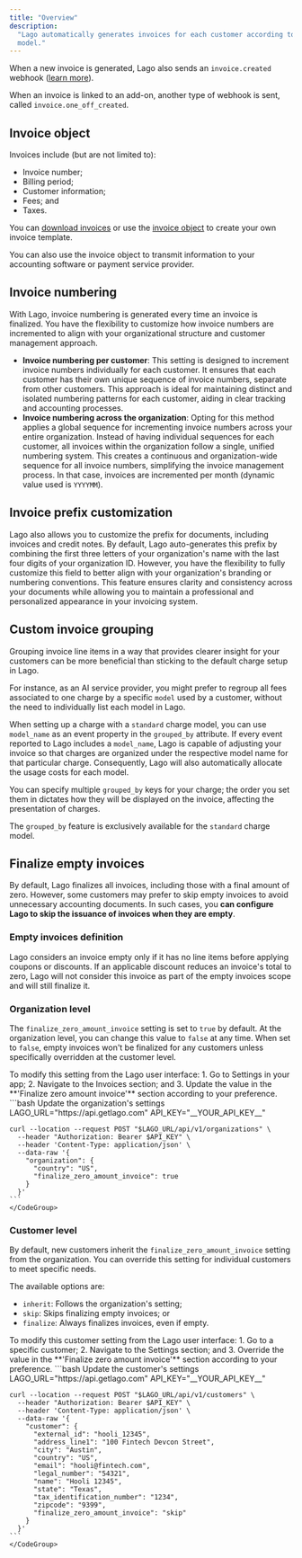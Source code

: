 ```yaml
---
title: "Overview"
description:
  "Lago automatically generates invoices for each customer according to the plan
  model."
---
```


When a new invoice is generated, Lago also sends an `invoice.created` webhook
([learn more](/api-reference/webhooks/messages)).

When an invoice is linked to an add-on, another type of webhook is sent, called
`invoice.one_off_created`.

## Invoice object[](#invoice-object "Direct link to heading")

Invoices include (but are not limited to):

- Invoice number;
- Billing period;
- Customer information;
- Fees; and
- Taxes.

You can [download invoices](/guide/invoicing/download-invoices) or use the
[invoice object](/api-reference/invoices/invoice-object) to create your own invoice
template.

<Tip>
  You can also use the invoice object to transmit information to your accounting
  software or payment service provider.
</Tip>

## Invoice numbering[](#invoice-numbering "Direct link to heading")

With Lago, invoice numbering is generated every time an invoice is finalized. You have the flexibility to customize how invoice numbers are incremented to align with your organizational structure and customer management approach.

- **Invoice numbering per customer**: This setting is designed to increment invoice numbers individually for each customer.
  It ensures that each customer has their own unique sequence of invoice numbers, separate from other customers.
  This approach is ideal for maintaining distinct and isolated numbering patterns for each customer, aiding in clear tracking and accounting processes.
- **Invoice numbering across the organization**: Opting for this method applies a global sequence for incrementing invoice numbers across your entire organization. Instead of having individual sequences for each customer, all invoices within the organization follow a single, unified numbering system. This creates a continuous and organization-wide sequence for all invoice numbers, simplifying the invoice management process. In that case, invoices are incremented per month (dynamic value used is `YYYYMM`).

## Invoice prefix customization[](#invoice-prefix-customization "Direct link to heading")

Lago also allows you to customize the prefix for documents, including invoices and credit notes.
By default, Lago auto-generates this prefix by combining the first three letters of your organization's name with the last four digits of your organization ID. However, you have the flexibility to fully customize this field to better align with your organization's branding or numbering conventions. This feature ensures clarity and consistency across your documents while allowing you to maintain a professional and personalized appearance in your invoicing system.

## Custom invoice grouping[](#invoice-grouping "Direct link to heading")

Grouping invoice line items in a way that provides clearer insight for your customers can be more beneficial than sticking to the default charge setup in Lago.

For instance, as an AI service provider, you might prefer to regroup all fees associated to one charge by a specific `model` used by a customer, without the need to individually list each model in Lago.

When setting up a charge with a `standard` charge model, you can use `model_name` as an event property in the `grouped_by` attribute. If every event reported to Lago includes a `model_name`, Lago is capable of adjusting your invoice so that charges are organized under the respective model name for that particular charge. Consequently, Lago will also automatically allocate the usage costs for each model.

You can specify multiple `grouped_by` keys for your charge; the order you set them in dictates how they will be displayed on the invoice, affecting the presentation of charges.

<Note>

The `grouped_by` feature is exclusively available for the `standard` charge model.

</Note>


## Finalize empty invoices
By default, Lago finalizes all invoices, including those with a final amount of zero. However, some customers may prefer to skip empty invoices to avoid unnecessary accounting documents. 
In such cases, you **can configure Lago to skip the issuance of invoices when they are empty**.

### Empty invoices definition
Lago considers an invoice empty only if it has no line items before applying coupons or discounts. 
If an applicable discount reduces an invoice's total to zero, Lago will not consider this invoice as part of the empty invoices scope and will still finalize it.

### Organization level
The `finalize_zero_amount_invoice` setting is set to `true` by default. At the organization level, you can change this value to `false` at any time.
When set to `false`, empty invoices won't be finalized for any customers unless specifically overridden at the customer level.

<Tabs>
  <Tab title="Dashboard">
    To modify this setting from the Lago user interface:
    1. Go to Settings in your app;
    2. Navigate to the Invoices section; and
    3. Update the value in the **'Finalize zero amount invoice'** section according to your preference.

  </Tab>

  <Tab title="API">
    <CodeGroup>
    ```bash Update the organization's settings
    LAGO_URL="https://api.getlago.com"
    API_KEY="__YOUR_API_KEY__"

    curl --location --request POST "$LAGO_URL/api/v1/organizations" \
      --header "Authorization: Bearer $API_KEY" \
      --header 'Content-Type: application/json' \
      --data-raw '{
        "organization": {
          "country": "US",
          "finalize_zero_amount_invoice": true
        }
      }'
    ```
    </CodeGroup>
  </Tab>

</Tabs>

### Customer level
By default, new customers inherit the `finalize_zero_amount_invoice` setting from the organization.
You can override this setting for individual customers to meet specific needs. 

The available options are:
- `inherit`: Follows the organization's setting;
- `skip`: Skips finalizing empty invoices; or
- `finalize`: Always finalizes invoices, even if empty.

<Tabs>
  <Tab title="Dashboard">
    To modify this customer setting from the Lago user interface:
    1. Go to a specific customer;
    2. Navigate to the Settings section; and
    3. Override the value in the **'Finalize zero amount invoice'** section according to your preference.
  </Tab>

  <Tab title="API">
    <CodeGroup>
    ```bash Update the customer's settings
    LAGO_URL="https://api.getlago.com"
    API_KEY="__YOUR_API_KEY__"

    curl --location --request POST "$LAGO_URL/api/v1/customers" \
      --header "Authorization: Bearer $API_KEY" \
      --header 'Content-Type: application/json' \
      --data-raw '{
        "customer": {
          "external_id": "hooli_12345",
          "address_line1": "100 Fintech Devcon Street",
          "city": "Austin",
          "country": "US",
          "email": "hooli@fintech.com",
          "legal_number": "54321",
          "name": "Hooli 12345",
          "state": "Texas",
          "tax_identification_number": "1234",
          "zipcode": "9399",
          "finalize_zero_amount_invoice": "skip"
        }
      }'
    ```
    </CodeGroup>
  </Tab>
  
</Tabs>
